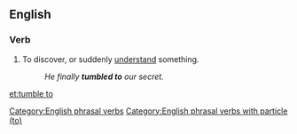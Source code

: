 ==English==

===Verb===
{{en-verb|tumbles to|tumbling to|tumbled to}}

# To discover, or suddenly [[understand]] something.
#: ''He finally '''tumbled to''' our secret.''

[[Category:English phrasal verbs]]
[[Category:English phrasal verbs with particle (to)]]

[[et:tumble to]]